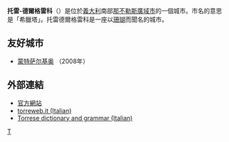{{Infobox Settlement
| name = 托雷-德尔格雷科<br/>Torre del Greco
| image_skyline = Torre del greco porto.jpg
| imagesize = 250px
| image_caption = 
| image_flag = 
| image_shield = 
| pushpin_map = Italy
| pushpin_label_position = bottom
| subdivision_type = 国家
| subdivision_name = {{ITA}}
| subdivision_type1 = [[意大利行政区划|大区]]
| subdivision_name1 = [[坎帕尼亚大区|坎帕尼亚大区]]
| subdivision_type2 = [[意大利行政区划|省/广域市]]
| subdivision_name2 =  [[那不勒斯廣域市|那不勒斯廣域市]]
| elevation_m = 
| elevation_ft = 
| area_total_km2 = 30.7
| population_as_of = 2009年
| population_total = 87575
| population_density_km2 = auto
| timezone = [[CET|CET]]
| utc_offset = +1
| timezone_DST = [[CEST|CEST]]
| utc_offset_DST = +2
| website = [http://www.comune.torredelgreco.na.it] 
}}
'''托雷-德爾格雷科'''（{{lang-it|Torre del Greco}}）是位於[[義大利|義大利]]南部[[那不勒斯廣域市|那不勒斯廣域市]]的一個城市。市名的意思是「希臘塔」。托雷德爾格雷科是一座以[[珊瑚|珊瑚]]而聞名的城市。

==友好城市==
* {{ITA}}[[蒙特萨尔基奥|蒙特萨尔基奥]] （2008年）

== 外部連結 ==
* [https://web.archive.org/web/20181130135242/http://www.comune.torredelgreco.na.it/ 官方網站]
* [https://web.archive.org/web/20081108022944/http://www.torreweb.it/ torreweb.it (Italian)]
* [http://www.torreomnia.com/Testi/argenziano/dizionario/presentazione.htm Torrese dictionary and grammar (Italian)] {{Webarchive|url=https://archive.is/20121205043117/http://www.torreomnia.com/Testi/argenziano/dizionario/presentazione.htm |date=2012-12-05 }}

{{那不勒斯广域市市镇}}

{{Authority control}}
[[Category:那不勒斯广域市市镇|T]]